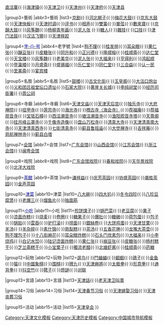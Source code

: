 {{Navbox
|name=老天津卫
|title=<span style="color:#000000;">老天津卫</span>
|titlestyle=background:#eec36e;color:#00008B;
|groupstyle=background:lightgray;color:#00008B;
|above=[[Portal:天津|天津主题页]]
|selected={{{1|}}}
|state={{{state<includeonly>|collapsed</includeonly>}}}

|group1=[[天津城市規劃|规划]]
|abbr1=规划
|list1=[[天津老城]]

|group2=[[天津历史|<span style="color:#00008B;">歷史</span>]]
|abbr2=歷史
|list2=[[三岔河口]]{{·}}[[河东区 (天津市)|直沽寨]]{{·}}[[海津镇]]{{·}}[[天津卫]]{{·}}[[天津州]]{{·}}[[天津府]]{{·}}[[天津县]]

|group3=藝術
|abbr3=藝術
|list3=[[京剧]]{{·}}[[河北梆子]]{{·}}[[梅花大鼓]]{{·}}[[京东大鼓]]{{·}}[[天津快板]]{{·}}[[天津时调]]{{·}}[[评书]]{{·}}[[相声]]{{·}}[[雙簧]]{{·}}[[單弦]]{{·}}[[數來寶]]{{·}}[[京韻大鼓]]{{·}}[[风筝魏]]{{·}}[[杨柳青年画]]{{·}}[[泥人张]] {{·}}[[糖人]]{{·}}[[雜技]]{{·}}[[口技]]{{·}}[[津门法鼓]]{{·}}[[汉沽飞镲]]{{·}}[[天津摔跤]]

|group4=[[天津老字号|<span style="color:#00008B;">字-{}-号</span>]]
|abbr4=老字號
|list4=[[狗不理]]{{·}}[[十八街麻花|桂发祥]]{{·}}[[耳朵眼炸糕|耳朵眼]]{{·}}[[果仁张]]{{·}}[[蹦豆张]]{{·}}[[皮糖张]]{{·}}[[同升和]]{{·}}[[正兴德]]{{·}}[[隆顺榕]]{{·}}[[桂顺斋]]{{·}}[[达仁堂]]{{·}}[[天宝楼]]{{·}}[[风筝魏]]{{·}}[[老美华]]{{·}}[[泥人张]]{{·}}[[大福来]]{{·}}[[亨得利]]{{·}}[[鸿起顺]]{{·}}[[登瀛楼]]{{·}}[[月盛斋]]{{·}}[[盛锡福]]{{·}}[[乐仁堂]]{{·}}[[同仁堂 (天津)|同仁堂]]{{·}}[[三合益]]{{·}}[[认一民]]{{·}}[[至美斋]]{{·}}[[宴宾楼]]

|group5=名胜
|abbr5=名胜
|list5=[[天津鼓楼|鼓楼]]{{·}}[[古文化街]]{{·}}[[天津玉皇阁|玉皇阁]]{{·}}[[大沽口炮台]]{{·}}[[义和团吕祖堂坛口遗址]]{{·}}[[石家大院]]{{·}}[[黄崖关|黄崖关长城]]{{·}}[[李纯祠堂]]{{·}}[[天津经历司衙署遗址|经历司衙署]]{{·}}[[周公祠]] 

|group6=寺廟 
|abbr6=寺廟
|list6=[[天津文庙]]{{·}}[[天津天后宫]]{{·}}[[独乐寺]]{{·}}[[大悲禅院]]{{·}}[[挂甲寺]]{{·}}[[莲宗寺]]{{·}}[[海光寺]]{{·}}[[稽古寺（海会寺）]]{{·}}[[荐福庵]]{{·}}[[荐福观音寺]]{{·}}[[宝坻石幢]]{{·}}[[西沽潮音寺]]{{·}}[[塘沽潮音寺]]{{·}}[[渔阳观音寺塔]]{{·}}[[天尊阁]]{{·}}[[挂月峰云罩寺]]{{·}}[[千像寺造像]]{{·}}[[盘山万松寺]]{{·}}[[天津清真大寺|清真大寺]]{{·}}[[天津清真南大寺]]{{·}}[[天津清真西寺]]{{·}}[[七街清真寺]]{{·}}[[蓟县鲁班庙]]{{·}}[[大觉禅寺]]{{·}}[[吉祥庵]]{{·}}[[慈航禅林寺]]{{·}}[[蓟县白塔]]  

|group7=[[会馆]]
|abbr7=会馆
|list7=[[天津广东会馆|广东会馆]]{{·}}[[山西会馆]]{{·}}[[江苏会馆]]{{·}}[[浙江会馆]]{{·}}[[闽粤会馆]]

|group8=戏院
|abbr8=戏院
|list8=[[广东会馆戏院]]{{·}}[[春和戏院]]{{·}}[[天华景戏院]]{{·}}[[北洋大戏院]]

|group9=[[茶馆|<span style="color:#00008B;">茶館</span>]]
|abbr9=茶馆
|list9=[[天津谦祥益绸布店|谦祥益]]{{·}}[[庆芳茶园]]{{·}}[[协盛茶园]]{{·}}[[袭胜茶园]]{{·}}[[金声茶园]] 

|group10=[[津菜|<span style="color:#00008B;">津菜</span>]]
|abbr10=津菜
|list10=[[八大碗]]{{·}}[[四大扒]]{{·}}[[冬令四珍]]{{·}}[[八珍豆腐煲]]{{·}}[[老爆三]]{{·}}[[熘鱼片]]{{·}}[[独面筋]]

|group11=[[京津小吃|<span style="color:#00008B;">小吃</span>]]
|abbr11=小吃
|list11=[[煎饼馃子]]{{·}}[[锅巴菜]]{{·}}[[豆花|老豆腐]]{{·}}[[油条|果子]]{{·}}[[油炸糕|烫面炸糕]]{{·}}[[烧麦]]{{·}}[[卷圈]]{{·}}[[油饼|糖果子]]{{·}}[[爆肚]]{{·}}[[糖葫芦|糖礅]]{{·}}[[荷包蛋]]{{·}}[[包子]]{{·}}[[锅贴]]{{·}}[[雲吞]]{{·}}[[驴打滚]]{{·}}[[打卤面|捞面]]{{·}}[[銀絲卷]]{{·}}[[大饼鸡蛋]]{{·}}[[炒栗子|天津甘栗]]{{·}}[[羊汤]]{{·}}[[羊杂碎]]{{·}}[[素什锦]]{{·}}[[熟梨糕]]{{·}}[[炒麵 (麵粉)|茶汤]]{{·}}[[花卷|五香花捲]]{{·}}[[龙嘴大茶壶]]{{·}}[[狗不理包子]]{{·}}[[十八街麻花]]{{·}}[[耳朵眼炸糕]]{{·}}[[石头门坎素包]]{{·}}[[大福来]]{{·}}[[小李烧鸡]]{{·}}[[白记水饺]]{{·}}[[陆记烫面炸糕]]{{·}}[[果仁张]]{{·}}[[崩豆张]]{{·}}[[皮糖张]]{{·}}[[杨村糕干]]{{·}}[[芝兰斋糕干]]{{·}}[[小宝栗子]]{{·}}[[獨流老醋]]{{·}}[[北塘虾酱]]{{·}}[[桂顺斋]]{{·}}[[药糖]]

|group12=玩物
|abbr12=玩物
|list12=[[鸟|遛鸟]]{{·}}[[蛐蛐|鬥蛐蛐]]{{·}}[[蝈蝈]]{{·}}[[鴿子]]{{·}}[[金鱼]]{{·}}[[猫]]{{·}}[[象棋|中國象棋]]{{·}}[[围棋]]{{·}}[[牌九]]{{·}}[[天津麻將]]{{·}}[[太极拳]]{{·}}[[形意拳]]{{·}}[[通背拳]]{{·}}[[空竹|抖空竹]]{{·}}[[毽子]]{{·}}[[燈謎]]{{·}}[[对联]] 

|group13=言語
|abbr13=言語
|list13=[[天津話]]{{·}}[[老天津卫叫賣]]

|group14=习俗
|abbr14=习俗
|list14=[[天津春节习俗]] {{·}}[[天津嫁娶习俗]]{{·}}[[天津丧葬习俗]]

|group15=活动
|abbr15=活动
|list15=[[天津皇会]]  
}}<noinclude>
[[Category:天津文化模板]]
[[Category:天津历史模板]]
[[Category:中国城市导航模板]]
</noinclude>